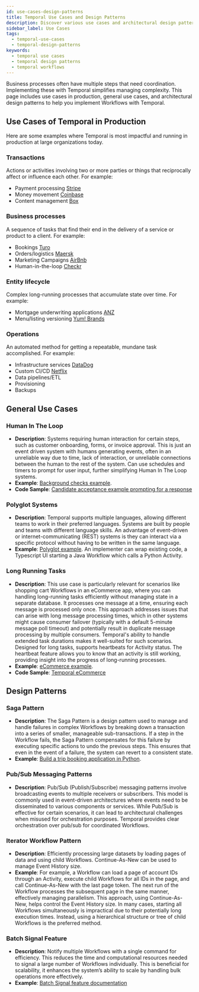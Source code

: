 ```yaml
---
id: use-cases-design-patterns
title: Temporal Use Cases and Design Patterns 
description: Discover various use cases and architectural design patterns for implementing Workflows with Temporal.
sidebar_label: Use Cases
tags:
  - temporal-use-cases
  - temporal-design-patterns
keywords:
  - temporal use cases
  - temporal design patterns
  - temporal workflows
---
```


Business processes often have multiple steps that need coordination.
Implementing these with Temporal simplifies managing complexity.
This page includes use cases in production, general use cases, and architectural design patterns to help you implement Workflows with Temporal.

## Use Cases of Temporal in Production

Here are some examples where Temporal is most impactful and running in production at large organizations today.

### Transactions

Actions or activities involving two or more parties or things that reciprocally affect or influence each other. For example:

- Payment processing [Stripe](https://www.youtube.com/watch?v=Crkcr1S-NSc)
- Money movement [Coinbase](https://temporal.io/in-use/coinbase)
- Content management [Box](https://temporal.io/use-cases/temporal-a-central-brain-for-box)

### Business processes

A sequence of tasks that find their end in the delivery of a service or product to a client. For example:

- Bookings [Turo](https://temporal.io/replay/videos/temporal-adoption-and-integration-at-turo)
- Orders/logistics [Maersk](https://temporal.io/replay/videos/building-a-time-machine-for-the-logistics-industry)
- Marketing Campaigns [AirBnb](https://medium.com/airbnb-engineering/journey-platform-a-low-code-tool-for-creating-interactive-user-workflows-9954f51fa3f8)
- Human-in-the-loop [Checkr](https://temporal.io/in-use/checkr)

### Entity lifecycle

Complex long-running processes that accumulate state over time. For example:

- Mortgage underwriting applications [ANZ](https://temporal.io/in-use/anz-story)
- Menu/listing versioning [Yum! Brands](https://temporal.io/replay-2023/videos/synchronizing-concurrent-workflows)

### Operations

An automated method for getting a repeatable, mundane task accomplished. For example:

- Infrastructure services [DataDog](https://www.youtube.com/watch?v=Hz7ZZzafBoE)
- Custom CI/CD [Netflix](https://temporal.io/replay-2023/videos/actor-workflows-reliably-orchestrating-thousands-of-flink-clusters-at)
- Data pipelines/ETL
- Provisioning
- Backups

## General Use Cases

### Human In The Loop

- **Description**: Systems requiring human interaction for certain steps, such as customer onboarding, forms, or invoice approval.
  This is just an event driven system with humans generating events, often in an unreliable way due to time, lack of interaction, or unreliable connections between the human to the rest of the system.
  Can use schedules and timers to prompt for user input, further simplifying Human In The Loop systems.
- **Example**: [Background checks example](https://github.com/temporalio/background-checks).
- **Code Sample**: [Candidate acceptance example prompting for a response](https://learn.temporal.io/examples/go/background-checks/candidate-acceptance)

### Polyglot Systems

- **Description**: Temporal supports multiple languages, allowing different teams to work in their preferred languages. Systems are built by people and teams with different language skills.
  An advantage of event-driven or internet-communicating (REST) systems is they can interact via a specific protocol without having to be written in the same language.
- **Example**: [Polyglot example](https://github.com/temporalio/temporal-polyglot). An implementer can wrap existing code, a Typescript UI starting a Java Workflow which calls a Python Activity.

### Long Running Tasks

- **Description**:
  This use case is particularly relevant for scenarios like shopping cart Workflows in an eCommerce app, where you can handling long-running tasks efficiently without managing state in a separate database.
  It processes one message at a time, ensuring each message is processed only once.
  This approach addresses issues that can arise with long message processing times, which in other systems might cause consumer failover (typically with a default 5-minute message poll timeout) and potentially result in duplicate message processing by multiple consumers.
  Temporal's ability to handle extended task durations makes it well-suited for such scenarios. Designed for long tasks, supports heartbeats for Activity status.
  The heartbeat feature allows you to know that an activity is still working, providing insight into the progress of long-running processes.
- **Example**: [eCommerce example](https://docs.temporal.io/blog/build-an-ecommerce-app-with-temporal-part-1).
- **Code Sample**: [Temporal eCommerce](https://github.com/temporalio/temporal-ecommerce)

## Design Patterns

### Saga Pattern

- **Description**: The Saga Pattern is a design pattern used to manage and handle failures in complex Workflows by breaking down a transaction into a series of smaller, manageable sub-transactions. 
If a step in the Workflow fails, the Saga Pattern compensates for this failure by executing specific actions to undo the previous steps. 
This ensures that even in the event of a failure, the system can revert to a consistent state.
- **Example**: [Build a trip booking application in Python](https://learn.temporal.io/tutorials/python/trip-booking-app/).

### Pub/Sub Messaging Patterns

- **Description**: Pub/Sub (Publish/Subscribe) messaging patterns involve broadcasting events to multiple receivers or subscribers.
  This model is commonly used in event-driven architectures where events need to be disseminated to various components or services.
  While Pub/Sub is effective for certain scenarios, it can lead to architectural challenges when misused for orchestration purposes.
  Temporal provides clear orchestration over pub/sub for coordinated Workflows.

### Iterator Workflow Pattern

- **Description**: Efficiently processing large datasets by loading pages of data and using child Workflows.
  Continue-As-New can be used to manage Event History size.
- **Example**:
  For example, a Workflow can load a page of account IDs through an Activity, execute child Workflows for all IDs in the page, and call Continue-As-New with the last page token.
  The next run of the Workflow processes the subsequent page in the same manner, effectively managing parallelism.
  This approach, using Continue-As-New, helps control the Event History size.
  In many cases, starting all Workflows simultaneously is impractical due to their potentially long execution times.
  Instead, using a hierarchical structure or tree of child Workflows is the preferred method.

### Batch Signal Feature

- **Description**: Notify multiple Workflows with a single command for efficiency.
  This reduces the time and computational resources needed to signal a large number of Workflows individually.
  This is beneficial for scalability, it enhances the system’s ability to scale by handling bulk operations more effectively.
- **Example**: [Batch Signal feature documentation](https://docs.temporal.io/docs/system-tools/tctl#signal-cancel-terminate-workflows-as-a-batch-job)
